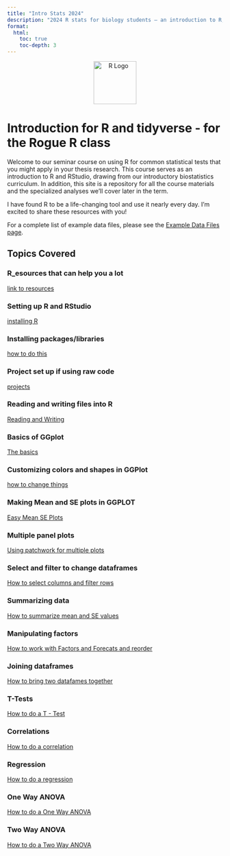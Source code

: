 ```yaml
---
title: "Intro Stats 2024"
description: "2024 R stats for biology students – an introduction to R, RStudio, and statistical analysis for biology."
format: 
  html:
    toc: true
    toc-depth: 3
---
```


::: {style="text-align: center;"}
<img src="https://www.r-project.org/logo/Rlogo.png" alt="R Logo" width="100"/>
:::

# Introduction for R and tidyverse - for the Rogue R class

Welcome to our seminar course on using R for common statistical tests that you might apply in your thesis research. This course serves as an introduction to R and RStudio, drawing from our introductory biostatistics curriculum. In addition, this site is a repository for all the course materials and the specialized analyses we'll cover later in the term.

I have found R to be a life-changing tool and use it nearly every day. I'm excited to share these resources with you!

For a complete list of example data files, please see the [Example Data Files page](99_example_data_files.qmd).

## Topics Covered

### R_esources that can help you a lot

[link to resources](01_resources.qmd)

### Setting up R and RStudio

[installing R](02_installing_r.qmd)

### Installing packages/libraries

[how to do this](03_installing_libraries.qmd)

### Project set up if using raw code

[projects](04_project_setup.qmd)

### Reading and writing files into R

[Reading and Writing](05_reading_files.qmd)

### Basics of GGplot

[The basics](06_ggplot.qmd)

### Customizing colors and shapes in GGPlot

[how to change things](07_customize_ggplots.qmd)

### Making Mean and SE plots in GGPLOT

[Easy Mean SE Plots](08_ggplot_summary_plots.qmd)

### Multiple panel plots

[Using patchwork for multiple plots](09_ggplot_multiple_plots_patchwork.qmd)

### Select and filter to change dataframes

[How to select columns and filter rows](10_manipulating_select_filter.qmd)

### Summarizing data
[How to summarize mean and SE values](11_manipulating_summarizing.qmd)

### Manipulating factors
[How to work with Factors and Forecats and reorder](12_manipulating_factors_forecats.qmd)

### Joining dataframes
[How to bring two datafames together](13_joining_data_frames.qmd)

### T-Tests
[How to do a T - Test](14_t_test.qmd)

### Correlations
[How to do a correlation](15_correlations.qmd)

### Regression
[How to do a regression](16_regression.qmd)

### One Way ANOVA
[How to do a One Way ANOVA](17_one_way_anova.qmd)

### Two Way ANOVA
[How to do a Two Way ANOVA](18_two_way_anova.qmd)

